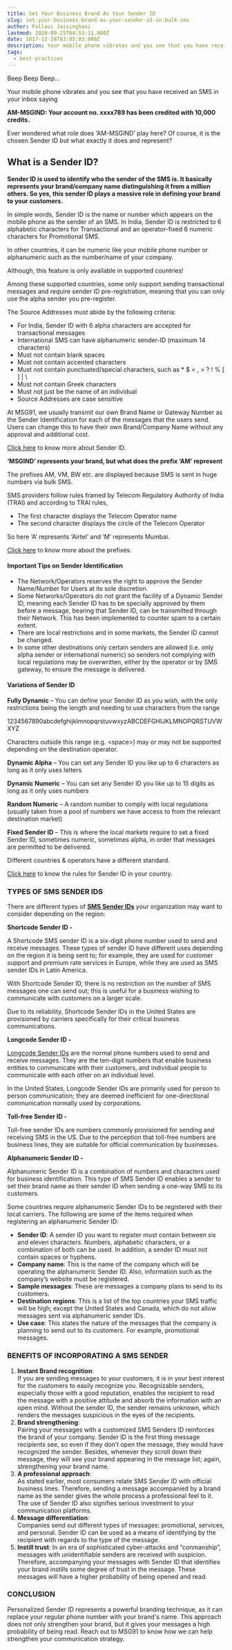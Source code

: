 ```yaml
---
title: Set Your Business Brand As Your Sender ID
slug: set-your-business-brand-as-your-sender-id-in-bulk-sms
author: Pallavi Jaisinghani
lastmod: 2020-09-25T04:53:11.000Z
date: 2017-12-28T03:05:03.000Z
description: Your mobile phone vibrates and you see that you have received an SMS in your inbox saying,Ever wondered what role does AM-MSGIND play here? Of course, it is the chosen Sender ID but what exactly it does and represent?
tags:
  - best-practices
---
```


Beep Beep Beep…


Your mobile phone vibrates and you see that you have received an SMS in your inbox saying


**AM-MSGIND: Your account no. xxxx789 has been credited with 10,000 credits.**


Ever wondered what role does ‘AM-MSGIND’ play here? Of course, it is the chosen Sender ID but what exactly it does and represent?


What is a Sender ID?
--------------------


**Sender ID is used to identify who the sender of the SMS is. It basically represents your brand/company name distinguishing it from a million others. So yes, this sender ID plays a massive role in defining your brand to your customers.**


In simple words, Sender ID is the name or number which appears on the mobile phone as the sender of an SMS. In India, Sender ID is restricted to 6 alphabetic characters for Transactional and an operator-fixed 6 numeric characters for Promotional SMS. 


In other countries, it can be numeric like your mobile phone number or alphanumeric such as the number/name of your company.


Although, this feature is only available in supported countries!


Among these supported countries, some only support sending transactional messages and require sender ID pre-registration, meaning that you can only use the alpha sender you pre-register.


The Source Addresses must abide by the following criteria:


* For India, Sender ID with 6 alpha characters are accepted for transactional messages
* International SMS can have alphanumeric sender-ID (maximum 14 characters)
* Must not contain blank spaces
* Must not contain accented characters
* Must not contain punctuated/special characters, such as \* $ < , > ? ! % [ ] | \
* Must not contain Greek characters
* Must not just be the name of an individual
* Source Addresses are case sensitive


At MSG91, we usually transmit our own Brand Name or Gateway Number as the Sender Identification for each of the messages that the users send. Users can change this to have their own Brand/Company Name without any approval and additional cost. 


[Click here](https://msg91.com/help/MSG91/sender-id) to know more about Sender ID.


**‘MSGIND’ represents your brand, but what does the prefix ‘AM’ represent**


The prefixes AM, VM, BW etc. are displayed because SMS is sent in huge numbers via bulk SMS. 


SMS providers follow rules framed by Telecom Regulatory Authority of India (TRAI) and according to TRAI rules, 


* The first character displays the Telecom Operator name
* The second character displays the circle of the Telecom Operator


So here ‘A’ represents ‘Airtel’ and ‘M’ represents Mumbai.


[Click here](https://msg91.com/help/what-is-the-meaning-of-prefixes-like-dz-dm-iz-etc) to know more about the prefixes.


#### **Important Tips on Sender Identification**


* The Network/Operators reserves the right to approve the Sender Name/Number for Users at its sole discretion.
* Some Networks/Operators do not grant the facility of a Dynamic Sender ID, meaning each Sender ID has to be specially approved by them before a message, bearing that Sender ID, can be transmitted through their Network. This has been implemented to counter spam to a certain extent.
* There are local restrictions and in some markets, the Sender ID cannot be changed.
* In some other destinations only certain senders are allowed (i.e. only alpha sender or international numeric) so senders not complying with local regulations may be overwritten, either by the operator or by SMS gateway, to ensure the message is delivered.


#### **Variations of Sender ID**


**Fully Dynamic** – You can define your Sender ID as you wish, with the only restrictions being the length and needing to use characters from the range 


1234567890abcdefghijklmnopqrstuvwxyzABCDEFGHIJKLMNOPQRSTUVWXYZ


Characters outside this range (e.g. \<space>) may or may not be supported depending on the destination operator.


**Dynamic Alpha** – You can set any Sender ID you like up to 6 characters as long as it only uses letters


**Dynamic Numeric** – You can set any Sender ID you like up to 15 digits as long as it only uses numbers


**Random Numeric** – A random number to comply with local regulations (usually taken from a pool of numbers we have access to from the relevant destination market)


**Fixed Sender ID** – This is where the local markets require to set a fixed Sender ID, sometimes numeric, sometimes alpha, in order that messages are permitted to be delivered. 


Different countries & operators have a different standard. 


[Click here](https://msg91.com/help/country-wise-sms-and-sender-id-rules) to know the rules for Sender ID in your country.


### **TYPES OF SMS SENDER IDS**

There are different types of **[**SMS Sender IDs**](https://msg91.com/guide/how-to-run-a-successful-sms-marketing-campaign/)**  your organization may want to consider depending on the region:

**Shortcode Sender ID -**

A Shortcode SMS sender ID is a six-digit phone number used to send and receive messages. These types of sender ID have different uses depending on the region it is being sent to; for example, they are used for customer support and premium rate services in Europe, while they are used as SMS sender IDs in Latin America.

With Shortcode Sender ID, there is no restriction on the number of SMS messages one can send out; this is useful for a business wishing to communicate with customers on a larger scale.

Due to its reliability, Shortcode Sender IDs in the United States are provisioned by carriers specifically for their critical business communications.

**Longcode Sender ID -**

[Longcode Sender IDs](https://msg91.com/virtual-number/) are the normal phone numbers used to send and receive messages. They are the ten-digit numbers that enable business entities to communicate with their customers, and individual people to communicate with each other on an individual level.

In the United States, Longcode Sender IDs are primarily used for person to person communication; they are deemed inefficient for one-directional communication normally used by corporations.

**Toll-free Sender ID -**

Toll-free sender IDs are numbers commonly provisioned for sending and receiving SMS in the US. Due to the perception that toll-free numbers are business lines, they are suitable for official communication by businesses.

**Alphanumeric Sender ID -**

Alphanumeric Sender ID is a combination of numbers and characters used for business identification. This type of SMS Sender ID enables a sender to set their brand name as their sender ID when sending a one-way SMS to its customers.

Some countries require alphanumeric Sender IDs to be registered with their local carriers. The following are some of the items required when registering an alphanumeric Sender ID:

* **Sender ID**: A sender ID you want to register must contain between six and eleven characters. Numbers, alphabetic characters, or a combination of both can be used. In addition, a sender ID must not contain spaces or hyphens.
* **Company name**: This is the name of the company which will be operating the alphanumeric Sender ID. Also, information such as the company’s website must be registered.
* **Sample messages**: These are messages a company plans to send to its customers.
* **Destination regions**: This is a list of the top countries your SMS traffic will be high; except the United States and Canada, which do not allow messages sent via alphanumeric sender IDs.
* **Use case**: This states the nature of the messages that the company is planning to send out to its customers. For example, promotional messages.

### **BENEFITS OF INCORPORATING A SMS SENDER**

1. **Instant Brand recognition**:   
If you are sending messages to your customers, it is in your best interest for the customers to easily recognize you. Recognizable senders, especially those with a good reputation, enables the recipient to read the message with a positive attitude and absorb the information with an open mind. Without the sender ID, the sender remains unknown, which renders the messages suspicious in the eyes of the recipients.
2. **Brand strengthening**:   
Pairing your messages with a customized SMS Senders ID reinforces the brand of your company. Sender ID is the first thing message recipients see, so even if they don’t open the message, they would have recognized the sender. Besides, whenever they scroll down their message, they will see your brand appearing in the message list; again, strengthening your brand name.
3. **A professional approach**:   
As stated earlier, most consumers relate SMS Sender ID with official business lines. Therefore, sending a message accompanied by a brand name as the sender gives the whole process a professional feel to it. The use of Sender ID also signifies serious investment to your communication platforms.
4. **Message differentiation**:   
Companies send out different types of messages: promotional, services, and personal. Sender ID can be used as a means of identifying by the recipient with regards to the type of the message.
5. **Instill trust**: In an era of sophisticated cyber-attacks and “conmanship”, messages with unidentifiable senders are received with suspicion. Therefore, accompanying your messages with Sender ID that identifies your brand instills some degree of trust in the message. These messages will have a higher probability of being opened and read.

### **CONCLUSION**

Personalized Sender ID represents a powerful branding technique, as it can replace your regular phone number with your brand's name. This approach does not only strengthen your brand, but it gives your messages a high probability of being read. Reach out to MSG91 to know how we can help strengthen your communication strategy.

